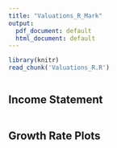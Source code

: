 ```yaml
---
title: "Valuations_R_Mark"
output:
  pdf_document: default
  html_document: default
---
```




```r
library(knitr)
read_chunk('Valuations_R.R')
```

```r
```

## Income Statement


```r
```

## Growth Rate Plots
```r
```
